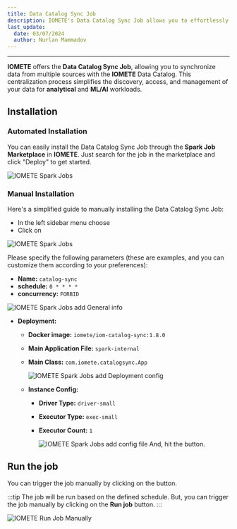 ```yaml
---
title: Data Catalog Sync Job
description: IOMETE's Data Catalog Sync Job allows you to effortlessly synchronize data to Data Catalog.
last_update:
  date: 03/07/2024
  author: Nurlan Mammadov
---
```



---

**IOMETE** offers the **Data Catalog Sync Job**, allowing you to synchronize data from multiple sources with the **IOMETE** Data Catalog. This centralization process simplifies the discovery, access, and management of your data for **analytical** and **ML/AI** workloads.

## Installation

### Automated Installation

You can easily install the Data Catalog Sync Job through the **Spark Job Marketplace** in **IOMETE**. Just search for the job in the marketplace and click "Deploy" to get started.

<Img src="/img/spark-job/data-catalog-deploy-job.png" alt="IOMETE Spark Jobs" />

### Manual Installation

Here's a simplified guide to manually installing the Data Catalog Sync Job:

- In the left sidebar menu choose <FlexButton label='Spark Jobs'><Cpu size={20} color='#858c9c' weight="duotone"/></FlexButton>
- Click on <FlexButton label='Create' primary><Plus size={16} /></FlexButton>

<Img src="/img/spark-job/create-new-job.png" alt="IOMETE Spark Jobs" />

Please specify the following parameters (these are examples, and you can customize them according to your preferences):

- **Name:** `catalog-sync`
- **schedule:** `0 * * * *`
- **concurrency:** `FORBID`

<div className="row">
  <div className="col col--9">
    <Img
      src="/img/spark-job/catalog-sync-job-general.png"
      alt="IOMETE Spark Jobs add General info"
      maxWidth="600px"
    />
  </div>
</div>

- **Deployment:**

  - **Docker image:** `iomete/iom-catalog-sync:1.8.0`
  - **Main Application File:** `spark-internal`
  - **Main Class:** `com.iomete.catalogsync.App`

    <div className="row">
      <div className="col col--9">
        <Img
          src="/img/spark-job/catalog-sync-job-deployment.png"
          alt="IOMETE Spark Jobs add Deployment config"
          maxWidth="600px"
        />
      </div>
    </div>

  - **Instance Config:**

    - **Driver Type:** `driver-small`
    - **Executor Type:** `exec-small`
    - **Executor Count:** `1`

      <div className="row">
        <div className="col col--9">
          <Img
            src="/img/spark-job/catalog-sync-job-instances.png"
            alt="IOMETE Spark Jobs add config file"
            maxWidth="600px"
          />
          <span>
            And, hit the <FlexButton label="Create" primary></FlexButton>button.
          </span>
        </div>
      </div>

## **Run the job**

You can trigger the job manually by clicking on the <FlexButton label='Run job' primary/> button.

:::tip
The job will be run based on the defined schedule. But, you can trigger the job manually by clicking on the **Run job** button.
:::

<Img
  src="/img/spark-job/catalog-sync-job-details.png"
  alt="IOMETE Run Job Manually"
/>

